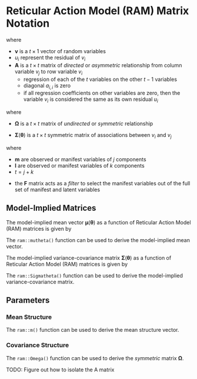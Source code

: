# Reticular Action Model (RAM) Matrix Notation {#ram-matrix-notation}

\begin{equation}
  \mathbf{v}
  =
  \mathbf{A} \mathbf{v} + \mathbf{u}
\end{equation}

\noindent where

- $\mathbf{v}$ is a $t \times 1$ vector of random variables
- $u_i$ represent the residual of $v_i$
- $\mathbf{A}$ is a $t \times t$ matrix of *directed* or *asymmetric* relationship
  from column variable $v_j$ to row variable $v_i$
  - regression of each of the $t$ variables on the other $t - 1$ variables
  - diagonal $a_{i,i}$ is zero
  - if all regression coefficients on other variables are zero,
    then the variable $v_i$ is considered the same as its own residual $u_i$

\begin{equation}
  \boldsymbol{\Omega}
  =
  \mathbb{E}
  \left(
    \mathbf{u} \mathbf{u}^{\prime}
  \right)
\end{equation}

\noindent where

- $\boldsymbol{\Omega}$ is a $t \times t$ matrix of *undirected* or *symmetric* relationship

\begin{equation}
  \boldsymbol{\Sigma} \left( \boldsymbol{\theta} \right)
  =
  \left( \mathbf{I} - \mathbf{A} \right)^{-1}
  \boldsymbol{\Omega}
  \left[ \left( \mathbf{I} - \mathbf{A} \right)^{-1} \right]^{\mathsf{T}}
\end{equation}

- $\boldsymbol{\Sigma} \left( \boldsymbol{\theta} \right)$ is a $t \times t$ symmetric matrix
  of associations between $v_i$ and $v_j$

\begin{equation}
  \mathbf{v}^{\mathsf{T}}
  =
  \left[
    \mathbf{m}, \mathbf{l}
  \right]^{\mathsf{T}}
\end{equation}

\noindent where

- $\mathbf{m}$ are observed or manifest variables of $j$ components
- $\mathbf{l}$ are observed or manifest variables of $k$ components
- $t = j + k$

\begin{equation}
  \mathbf{F}
  =
  \left[
    \mathbf{I}_{j} \colon \mathbf{O}_{j \times k}
  \right]
\end{equation}

- the $\mathbf{F}$ matrix acts as a *filter* to select the manifest variables
  out of the full set of manifest and latent variables

## Model-Implied Matrices

The model-implied mean vector
$\boldsymbol{\mu} \left( \boldsymbol{\theta} \right)$
as a function of Reticular Action Model (RAM) matrices
is given by

\begin{equation}
  \boldsymbol{\mu} \left( \boldsymbol{\theta} \right)
  =
  \mathbf{F}
  \left( \mathbf{I} - \mathbf{A} \right)^{-1}
  \mathbf{m} .
\end{equation}

\noindent The `ram::mutheta()` function can be used
to derive the model-implied mean vector.

The model-implied variance-covariance matrix
$\boldsymbol{\Sigma} \left( \boldsymbol{\theta} \right)$
as a function of Reticular Action Model (RAM) matrices
is given by

\begin{equation}
  \boldsymbol{\Sigma} \left( \boldsymbol{\theta} \right)
  =
  \mathbf{F}
  \left( \mathbf{I} - \mathbf{A} \right)^{-1}
  \boldsymbol{\Omega}
  \left[ \left( \mathbf{I} - \mathbf{A} \right)^{-1} \right]^{\mathsf{T}}
  \mathbf{F}^{\mathsf{T}} .
\end{equation}

\noindent The `ram::Sigmatheta()` function can be used
to derive the model-implied variance-covariance matrix.

## Parameters

### Mean Structure

\begin{equation}
  \mathbf{m}
  =
  \left[
    \mathbf{F}
    \left( \mathbf{I} - \mathbf{A} \right)^{-1}
  \right]^{-1}
  \boldsymbol{\mu} \left( \boldsymbol{\theta} \right)
\end{equation}

\noindent The `ram::m()` function can be used
to derive the mean structure vector.

### Covariance Structure

\begin{equation}
  \boldsymbol{\Omega}
  =
  \left( \mathbf{I} - \mathbf{A} \right)
  \boldsymbol{\Sigma} \left( \boldsymbol{\theta} \right)
  \left( \mathbf{I} - \mathbf{A} \right)^{\mathsf{T}}
\end{equation}

\noindent The `ram::Omega()` function can be used
to derive the *symmetric* matrix $\boldsymbol{\Omega}$.

TODO: Figure out how to isolate the A matrix
